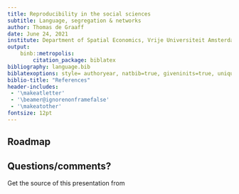 ```yaml
---
title: Reproducibility in the social sciences
subtitle: Language, segregation & networks
author: Thomas de Graaff
date: June 24, 2021
institute: Department of Spatial Economics, Vrije Universiteit Amsterdam
output: 
    binb::metropolis:
        citation_package: biblatex
bibliography: language.bib
biblatexoptions: style= authoryear, natbib=true, giveninits=true, uniquename=init,doi=false,isbn=false,url=false, maxnames=2, maxcitenames=2, maxbibnames=10, dashed =true, useprefix=true
biblio-title: "References"
header-includes:
 - '\makeatletter'
 - '\beamer@ignorenonframefalse'
 - '\makeatother'
fontsize: 12pt
---
```


## Roadmap

## Questions/comments?

Get the source of this presentation from

\begin{center}\url{https://github.com/Thdegraaff/language}\end{center}
